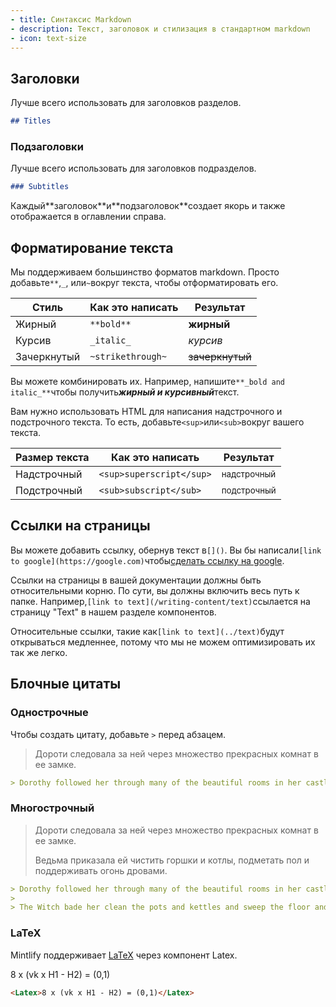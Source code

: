 ```yaml
---
- title: Синтаксис Markdown
- description: Текст, заголовок и стилизация в стандартном markdown
- icon: text-size
---
```


## Заголовки

Лучше всего использовать для заголовков разделов.

```md
## Titles
```

### Подзаголовки

Лучше всего использовать для заголовков подразделов.

```md
### Subtitles
```

<Tip>
  Каждый**заголовок**и**подзаголовок**создает якорь и также отображается в оглавлении справа.
</Tip>

## Форматирование текста

Мы поддерживаем большинство форматов markdown. Просто добавьте`**`,`_`, или`~`вокруг текста, чтобы отформатировать его.

| Стиль       | Как это написать  | Результат       |
| ----------- | ----------------- | --------------- |
| Жирный      | `**bold**`        | **жирный**      |
| Курсив      | `_italic_`        | *курсив*        |
| Зачеркнутый | `~strikethrough~` | ~~зачеркнутый~~ |

Вы можете комбинировать их. Например, напишите`**_bold and italic_**`чтобы получит&#x44C;***жирный и курсивный***&#x442;екст.

Вам нужно использовать HTML для написания надстрочного и подстрочного текста. То есть, добавьте`<sup>`или`<sub>`вокруг вашего текста.

| Размер текста | Как это написать         | Результат              |
| ------------- | ------------------------ | ---------------------- |
| Надстрочный   | `<sup>superscript</sup>` | <sup>надстрочный</sup> |
| Подстрочный   | `<sub>subscript</sub>`   | <sub>подстрочный</sub> |

## Ссылки на страницы

Вы можете добавить ссылку, обернув текст в`[]()`. Вы бы написали`[link to google](https://google.com)`чтобы[сделать ссылку на google](https://google.com).

Ссылки на страницы в вашей документации должны быть относительными корню. По сути, вы должны включить весь путь к папке. Например,`[link to text](/writing-content/text)`ссылается на страницу "Text" в нашем разделе компонентов.

Относительные ссылки, такие как`[link to text](../text)`будут открываться медленнее, потому что мы не можем оптимизировать их так же легко.

## Блочные цитаты

### Однострочные

Чтобы создать цитату, добавьте `>` перед абзацем.

> Дороти следовала за ней через множество прекрасных комнат в ее замке.

```md
> Dorothy followed her through many of the beautiful rooms in her castle.
```

### Многострочный

> Дороти следовала за ней через множество прекрасных комнат в ее замке.
>
> Ведьма приказала ей чистить горшки и котлы, подметать пол и поддерживать огонь дровами.

```md
> Dorothy followed her through many of the beautiful rooms in her castle.
>
> The Witch bade her clean the pots and kettles and sweep the floor and keep the fire fed with wood.
```

### LaTeX

Mintlify поддерживает [LaTeX](https://www.latex-project.org) через компонент Latex.

<Latex>8 x (vk x H1 - H2) = (0,1)</Latex>

```md
<Latex>8 x (vk x H1 - H2) = (0,1)</Latex>
```
